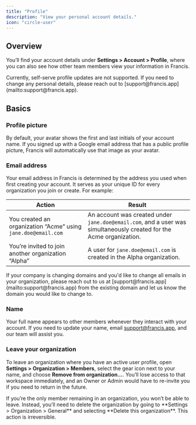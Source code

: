```yaml
---
title: "Profile"
description: "View your personal account details."
icon: "circle-user"
---
```


## Overview

You’ll find your account details under **Settings > Account > Profile**, where you can also see how other team members view your information in Francis.

<Tip>
  Currently, self-serve profile updates are not supported. If you need to change any personal details, please reach out to [support@francis.app](mailto:support@francis.app).
</Tip>

## Basics

### Profile picture

By default, your avatar shows the first and last initials of your account name. If you signed up with a Google email address that has a public profile picture, Francis will automatically use that image as your avatar.

### Email address

Your email address in Francis is determined by the address you used when first creating your account. It serves as your unique ID for every organization you join or create. For example:

| **Action**                                                    | **Result**                                                                                                          |
| ------------------------------------------------------------- | ------------------------------------------------------------------------------------------------------------------- |
| You created an organization “Acme” using `jane.doe@email.com` | An account was created under `jane.doe@email.com`, and a user was simultaneously created for the Acme organization. |
| You’re invited to join another organization “Alpha”           | A user for `jane.doe@email.com` is created in the Alpha organization.                                               |

<Tip>
  If your company is changing domains and you'd like to change all emails in your organization, please reach out to us at [support@francis.app](mailto:support@francis.app) from the existing domain and let us know the domain you would like to change to.
</Tip>

### Name

Your full name appears to other members whenever they interact with your account. If you need to update your name, email [support@francis.app](mailto:support@francis.app), and our team will assist you.

### Leave your organization

To leave an organization where you have an active user profile, open **Settings > Organization > Members**, select the gear icon next to your name, and choose **Remove from organization...**. You’ll lose access to that workspace immediately, and an Owner or Admin would have to re-invite you if you need to return in the future.

<Tip>
  If you’re the only member remaining in an organization, you won’t be able to leave. Instead, you’ll need to delete the organization by going to **Settings > Organization > General** and selecting **Delete this organization**. This action is irreversible.
</Tip>